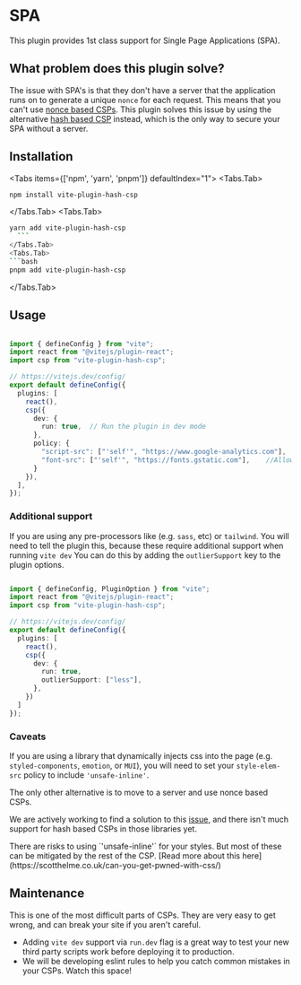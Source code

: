 
# SPA 

This plugin provides 1st class support for Single Page Applications (SPA).

## What problem does this plugin solve?
The issue with SPA's is that they don't have a server that the application runs on to generate a unique `nonce` for each request. This means that you can't use [nonce based CSPs](https://content-security-policy.com/nonce/). 
This plugin solves this issue by using the alternative [hash based CSP](https://content-security-policy.com/hash/) instead, which is the only way to secure your SPA without a server.

## Installation

<Tabs items={['npm', 'yarn', 'pnpm']} defaultIndex="1">
  <Tabs.Tab>
  ```bash
npm install vite-plugin-hash-csp
  ```
  </Tabs.Tab>
  <Tabs.Tab>
  ```bash 
yarn add vite-plugin-hash-csp
    ```
  </Tabs.Tab>
  <Tabs.Tab>
  ```bash
pnpm add vite-plugin-hash-csp
  ```
  </Tabs.Tab>
</Tabs>


## Usage

```ts

import { defineConfig } from "vite";
import react from "@vitejs/plugin-react";
import csp from "vite-plugin-hash-csp";

// https://vitejs.dev/config/
export default defineConfig({
  plugins: [
    react(),
    csp({
      dev: {
        run: true,  // Run the plugin in dev mode
      },   
      policy: {
        "script-src": ["'self'", "https://www.google-analytics.com"],    //Allow google analytics to run
        "font-src": ["'self'", "https://fonts.gstatic.com"],    //Allows fonts from Google to load
      }
    }),
  ],
});

```

### Additional support

If you are using any pre-processors like (e.g. `sass`, etc) or `tailwind`. You will need to tell the plugin this, because these require additional support when running `vite dev`
You can do this by adding the `outlierSupport` key to the plugin options. 

```ts

import { defineConfig, PluginOption } from "vite";
import react from "@vitejs/plugin-react";
import csp from "vite-plugin-hash-csp";

// https://vitejs.dev/config/
export default defineConfig({
  plugins: [
    react(),
    csp({
      dev: {
        run: true,
        outlierSupport: ["less"], 
      },
    })
  ]
});

```


### Caveats

If you are using a library that dynamically injects css into the page (e.g. `styled-components`, `emotion`, or `MUI`), you will need to set your `style-elem-src` policy to include `'unsafe-inline'`.

The only other alternative is to move to a server and use nonce based CSPs.

We are actively working to find a solution to this [issue](https://github.com/RockiRider/vite-plugin-hash-csp/issues/2), and there isn't much support for hash based CSPs in those libraries yet.

<Callout type="warning">
    There are risks to using `'unsafe-inline'` for your styles. But most of these can be mitigated by the rest of the CSP. [Read more about this here](https://scotthelme.co.uk/can-you-get-pwned-with-css/)
</Callout>


## Maintenance 

This is one of the most difficult parts of CSPs. They are very easy to get wrong, and can break your site if you aren't careful.
- Adding `vite dev` support via `run.dev` flag is a great way to test your new third party scripts work before deploying it to production.
- We will be developing eslint rules to help you catch common mistakes in your CSPs. Watch this space!

